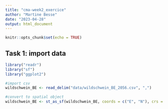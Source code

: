 ```yaml
---
title: "cma-week2_exercice"
author: "Martine Besse"
date: "2023-04-28"
output: html_document
---
```


```r
knitr::opts_chunk$set(echo = TRUE)
```

## Task 1: import data

```r
library("readr") 
library("sf")
library("ggplot2")
```


```r
#import csv
wildschwein_BE <- read_delim("data/wildschwein_BE_2056.csv", ",")

#convert to spatial object
wildschwein_BE <- st_as_sf(wildschwein_BE, coords = c("E", "N"), crs = 2056, remove = FALSE) #remove = False so the geometry column stays
```


